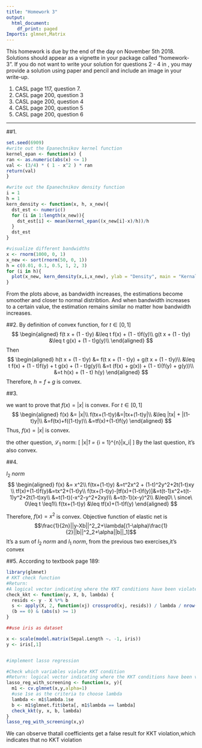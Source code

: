 ```yaml
---
title: "Homework 3"
output:
  html_document:
    df_print: paged
Imports: glmnet,Matrix
---
```


This homework is due by the end of the day on November 5th 2018. Solutions should appear as a vignette in your package called "homework-3". If you do not want to write your solution for questions 2 - 4 in \LaTeX, you may provide a solution using paper and pencil and include an image in your write-up. 

1. CASL page 117, question 7.
2. CASL page 200, question 3
3. CASL page 200, question 4
4. CASL page 200, question 5
5. CASL page 200, question 6

---
<!--
%\VignetteEngine{knitr::rmarkdown}
%\VignetteIndexEntry{The ridge regression vignette}
-->

##1.
```r
set.seed(6909)
#write out the Epanechnikov kernel function
kernel_epan <- function(x) {
ran <- as.numeric(abs(x) <= 1)
val <- (3/4) * ( 1 - x^2 ) * ran
return(val)
}

#write out the Epanechnikov density function
i = 1
h = 1
kern_density <- function(x, h, x_new){
  dst_est <- numeric()
  for (i in 1:length(x_new)){
    dst_est[i] <- mean(kernel_epan((x_new[i]-x)/h))/h
  }
  dst_est
}

#visualize different bandwidths
x <- rnorm(1000, 0, 1)
x_new <- sort(rnorm(50, 0, 1))
h = c(0.01, 0.1, 0.5, 1, 2, 3)
for (i in h){
  plot(x_new, kern_density(x,i,x_new), ylab = "Density", main = "Kernal density estimation", type = "l")  
}
```
From the plots above, as bandwidth increases, the estimations become smoother and closer to normal distribtion. 
And when bandwidth increases to a certain value, the estimation remains similar no matter how bandwidth increases.


##2.
By definition of convex function, for $t \in [0, 1]$
$$
\begin{aligned}
f(t x + (1 - t)y) &\leq t f(x) + (1 - t)f(y)\\
g(t x + (1 - t)y) &\leq t g(x) + (1 - t)g(y)\\
\end{aligned}
$$
Then
$$
\begin{aligned}
h(t x + (1 - t)y) &= f(t x + (1 - t)y) + g(t x + (1 - t)y)\\
&\leq t f(x) + (1 - t)f(y) + t g(x) + (1 - t)g(y)\\
&=t (f(x) + g(x)) + (1 - t)(f(y) + g(y))\\
&=t h(x) + (1 - t) h(y)
\end{aligned}
$$
Therefore, $h = f + g$ is convex.

##3.

we want to prove that $f(x) = |x|$ is convex.
For $t \in [0, 1]$
$$
\begin{aligned}
f(x) &= |x|\\
f(tx+(1-t)y)&=|tx+(1-t)y|\\
&\leq |tx| + |(1-t)y|\\
&=f(tx)+f((1-t)y)\\
&=tf(x)+(1-t)f(y)
\end{aligned}
$$
Thus, $f(x)=|x|$ is convex.  

the other question, $\mathcal{L}_1$ norm:
\[
|x|_1 = \sum_{i = 1}^{n}|x_i|
\]
By the last question, it's also convex.

##4.

$l_2\ norm$
$$
\begin{aligned}
f(x) &= x^2\\
f(tx+(1-t)y) &=t^2x^2 + (1-t)^2y^2+2t(1-t)xy \\
tf(x)+(1-t)f(y)&=tx^2+(1-t)y\\
f(tx+(1-t)y)-[tf(x)+(1-t)f(y)]&=t(t-1)x^2+t(t-1)y^2+2t(1-t)xy\\
&=t(1-t)(-x^2-y^2+2xy)\\
&=t(t-1)(x-y)^2\\
&\leq0\ \ since\ 0\leq t \leq1\\
f(tx+(1-t)y) &\leq tf(x)+(1-t)f(y)
\end{aligned}
$$

Therefore, $f(x) = x^2$ is convex. 
Objective function of elastic net is
$$\frac{1}{2n}||y-Xb||^2_2+\lambda[(1-\alpha)\frac{1}{2}||b||^2_2+\alpha||b||_1]$$
It's a sum of $l_2\ norm$ and $l_1\ norm$, from the previous two exercises,it's convex

##5.
According to textbook page 189:
```r
library(glmnet)
# KKT check function
#Return: 
#A logical vector indicating where the KKT conditions have been violated by the variables that are currently zero.
check_kkt <- function(y, X, b, lambda) {
  resids <- y - X %*% b 
  s <- apply(X, 2, function(xj) crossprod(xj, resids)) / lambda / nrow(X)
  (b == 0) & (abs(s) >= 1)
}

##use iris as dataset

x <- scale(model.matrix(Sepal.Length ~. -1, iris))
y <- iris[,1]


#implement lasso regression

#Check which variables violate KKT condition
#Return: logical vector indicating where the KKT conditions have been violated
lasso_reg_with_screening <- function(x, y){
  m1 <- cv.glmnet(x,y,alpha=1)
  #use 1se as the criteria to choose lambda
  lambda <- m1$lambda.1se
  b <- m1$glmnet.fit$beta[, m1$lambda == lambda]
  check_kkt(y, x, b, lambda)
}
lasso_reg_with_screening(x,y)

```
We can observe thatall coefficients get a false result for KKT violation,which indicates that no KKT violation
